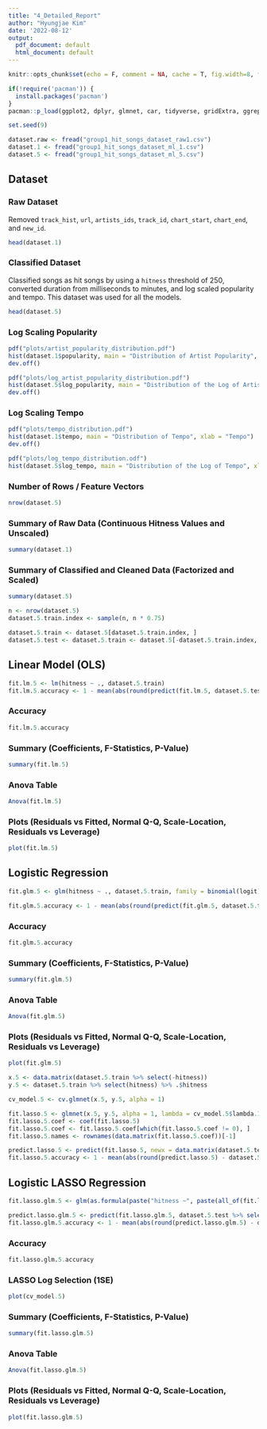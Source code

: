 ```yaml
---
title: "4_Detailed_Report"
author: "Hyungjae Kim"
date: '2022-08-12'
output:
  pdf_document: default
  html_document: default
---
```


```r
knitr::opts_chunk$set(echo = F, comment = NA, cache = T, fig.width=8, fig.height=4)

if(!require('pacman')) {
  install.packages('pacman')
}
pacman::p_load(ggplot2, dplyr, glmnet, car, tidyverse, gridExtra, ggrepel, plotly, skimr, data.table, xtable) 

set.seed(9)
```

```r
dataset.raw <- fread("group1_hit_songs_dataset_raw1.csv")
dataset.1 <- fread("group1_hit_songs_dataset_ml_1.csv") 
dataset.5 <- fread("group1_hit_songs_dataset_ml_5.csv") 
```

## Dataset
### Raw Dataset
Removed `track_hist`, `url`, `artists_ids`, `track_id`, `chart_start`, `chart_end`, and `new_id`.
```r
head(dataset.1)
```

### Classified Dataset
Classified songs as hit songs by using a `hitness` threshold of 250, converted duration from milliseconds to minutes, and log scaled popularity and tempo. This dataset was used for all the models.
```r
head(dataset.5)
```

### Log Scaling Popularity
```r
pdf("plots/artist_popularity_distribution.pdf")
hist(dataset.1$popularity, main = "Distribution of Artist Popularity", xlab = "Artist Popularity")
dev.off()

pdf("plots/log_artist_popularity_distribution.pdf")
hist(dataset.5$log_popularity, main = "Distribution of the Log of Artist Popularity Score", xlab = "log(Artist Popularity)")
dev.off()
```

### Log Scaling Tempo
```r
pdf("plots/tempo_distribution.pdf")
hist(dataset.1$tempo, main = "Distribution of Tempo", xlab = "Tempo")
dev.off()

pdf("plots/log_tempo_distribution.odf")
hist(dataset.5$log_tempo, main = "Distribution of the Log of Tempo", xlab = "log(Tempo)")
```

### Number of Rows / Feature Vectors
```r
nrow(dataset.5)
```

### Summary of Raw Data (Continuous Hitness Values and Unscaled)
```r
summary(dataset.1)
```

### Summary of Classified and Cleaned Data (Factorized and Scaled)
```r
summary(dataset.5)
```

```r
n <- nrow(dataset.5)
dataset.5.train.index <- sample(n, n * 0.75)

dataset.5.train <- dataset.5[dataset.5.train.index, ]
dataset.5.test <- dataset.5.train <- dataset.5[-dataset.5.train.index, ]
```

## Linear Model (OLS)
```r
fit.lm.5 <- lm(hitness ~ ., dataset.5.train)
fit.lm.5.accuracy <- 1 - mean(abs(round(predict(fit.lm.5, dataset.5.test)) - dataset.5.test$hitness))
```

### Accuracy
```r
fit.lm.5.accuracy
```

### Summary (Coefficients, F-Statistics, P-Value)
```r
summary(fit.lm.5)
```

### Anova Table
```r
Anova(fit.lm.5)
```

### Plots (Residuals vs Fitted, Normal Q-Q, Scale-Location, Residuals vs Leverage)
```r
plot(fit.lm.5)
```

## Logistic Regression
```r
fit.glm.5 <- glm(hitness ~ ., dataset.5.train, family = binomial(logit))

fit.glm.5.accuracy <- 1 - mean(abs(round(predict(fit.glm.5, dataset.5.test, type = "response")) - dataset.5.test$hitness))
```

### Accuracy
```r
fit.glm.5.accuracy
```

### Summary (Coefficients, F-Statistics, P-Value)
```r
summary(fit.glm.5)
```

### Anova Table
```r
Anova(fit.glm.5)
```
### Plots (Residuals vs Fitted, Normal Q-Q, Scale-Location, Residuals vs Leverage)
```r
plot(fit.glm.5)
```

```r
x.5 <- data.matrix(dataset.5.train %>% select(-hitness))
y.5 <- dataset.5.train %>% select(hitness) %>% .$hitness

cv_model.5 <- cv.glmnet(x.5, y.5, alpha = 1)

fit.lasso.5 <- glmnet(x.5, y.5, alpha = 1, lambda = cv_model.5$lambda.1se)
fit.lasso.5.coef <- coef(fit.lasso.5)
fit.lasso.5.coef <- fit.lasso.5.coef[which(fit.lasso.5.coef != 0), ]
fit.lasso.5.names <- rownames(data.matrix(fit.lasso.5.coef))[-1]

predict.lasso.5 <- predict(fit.lasso.5, newx = data.matrix(dataset.5.test %>% select(-hitness)), type = "response")
fit.lasso.5.accuracy <- 1 - mean(abs(round(predict.lasso.5) - dataset.5.test$hitness))
```

## Logistic LASSO Regression
```r
fit.lasso.glm.5 <- glm(as.formula(paste("hitness ~", paste(all_of(fit.lasso.5.names), collapse = " + "))), dataset.5.train, family = binomial(logit))

predict.lasso.glm.5 <- predict(fit.lasso.glm.5, dataset.5.test %>% select(all_of(fit.lasso.5.names)), type = "response")
fit.lasso.glm.5.accuracy <- 1 - mean(abs(round(predict.lasso.glm.5) - dataset.5.test$hitness))
```

### Accuracy
```r
fit.lasso.glm.5.accuracy
```

### LASSO Log Selection (1SE)
```r
plot(cv_model.5)
```

### Summary (Coefficients, F-Statistics, P-Value)
```r
summary(fit.lasso.glm.5)
```

### Anova Table
```r
Anova(fit.lasso.glm.5)
```

### Plots (Residuals vs Fitted, Normal Q-Q, Scale-Location, Residuals vs Leverage)
```r
plot(fit.lasso.glm.5)
```